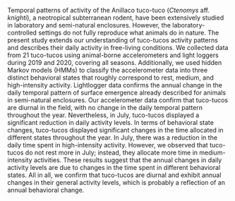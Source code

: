 \begin{center}
\textbf{ABSTRACT}
\end{center}

Temporal patterns of activity of the Anillaco tuco-tuco (_Ctenomys_ aff. _knighti_), a neotropical subterranean rodent, have been extensively studied in laboratory and semi-natural enclosures. However, the laboratory-controlled settings do not fully reproduce what animals do in nature. The present study extends our understanding of tuco-tucos activity patterns and describes their daily activity in free-living conditions. We collected data from 21 tuco-tucos using animal-borne accelerometers and light loggers during 2019 and 2020, covering all seasons. Additionally, we used hidden Markov models (HMMs) to classify the accelerometer data into three distinct behavioral states that roughly correspond to rest, medium, and high-intensity activity. Lightlogger data confirms the annual change in the daily temporal pattern of surface emergence already described for animals in semi-natural enclosures. Our accelerometer data confirm that tuco-tucos are diurnal in the field, with no change in the daily temporal pattern throughout the year. Nevertheless, in July, tuco-tucos displayed a significant reduction in daily activity levels. In terms of behavioral state changes, tuco-tucos displayed significant changes in the time allocated in different states throughout the year. In July, there was a reduction in the daily time spent in high-intensity activity. However, we observed that tuco-tucos do not rest more in July; instead, they allocate more time in medium-intensity activities. These results suggest that the annual changes in daily activity levels are due to changes in the time spent in different behavioral states. All in all, we confirm that tuco-tucos are diurnal and exhibit annual changes in their general activity levels, which is probably a reflection of an annual behavioral change.

